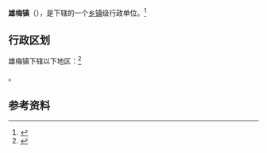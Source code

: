 {{中国乡级行政区|54/24/26/101/000}}

'''雄梅镇'''（{{bo|z=གཞུང་སྨད་}}），是{{PRC admin/fullname|54/24/26/101/000|3}}下辖的一个[[乡镇|乡镇]]级行政单位。<ref>{{PRC admin/ref sgc|{{PRC admin/parent|54/24/26/101/000}}}}</ref>

== 行政区划 ==

雄梅镇下辖以下地区：<ref>{{PRC admin/ref sgc|54/24/26/101/000}}</ref>

{{PRC admin/children|54/24/26/101/000}}。

== 参考资料 ==

{{reflist}}

{{行政区划小作品}}
{{PRC admin/navcat|54/24/26/101/000}}